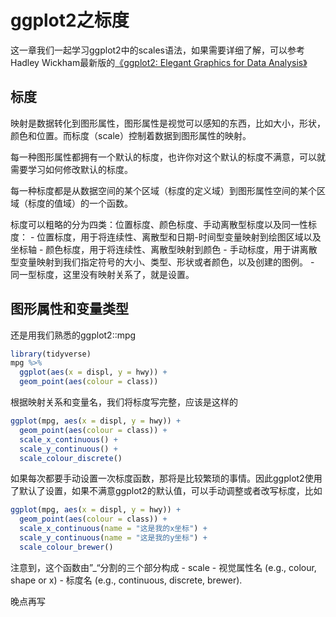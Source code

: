 # ggplot2之标度 {#ggplot2-scales}

这一章我们一起学习ggplot2中的scales语法，如果需要详细了解，可以参考Hadley Wickham最新版的[《ggplot2: Elegant Graphics for Data Analysis》](https://ggplot2-book.org/)

## 标度
映射是数据转化到图形属性，图形属性是视觉可以感知的东西，比如大小，形状，颜色和位置。而标度（scale）控制着数据到图形属性的映射。

每一种图形属性都拥有一个默认的标度，也许你对这个默认的标度不满意，可以就需要学习如何修改默认的标度。

每一种标度都是从数据空间的某个区域（标度的定义域）到图形属性空间的某个区域（标度的值域）的一个函数。

标度可以粗略的分为四类：位置标度、颜色标度、手动离散型标度以及同一性标度：
- 位置标度，用于将连续性、离散型和日期-时间型变量映射到绘图区域以及坐标轴
- 颜色标度，用于将连续性、离散型映射到颜色
- 手动标度，用于讲离散型变量映射到我们指定符号的大小、类型、形状或者颜色，以及创建的图例。
- 同一型标度，这里没有映射关系了，就是设置。

## 图形属性和变量类型

还是用我们熟悉的ggplot2::mpg
```r
library(tidyverse)
mpg %>% 
  ggplot(aes(x = displ, y = hwy)) + 
  geom_point(aes(colour = class)) 
```
根据映射关系和变量名，我们将标度写完整，应该是这样的
```r
ggplot(mpg, aes(x = displ, y = hwy)) + 
  geom_point(aes(colour = class)) +
  scale_x_continuous() + 
  scale_y_continuous() + 
  scale_colour_discrete()
```

如果每次都要手动设置一次标度函数，那将是比较繁琐的事情。因此ggplot2使用了默认了设置，如果不满意ggplot2的默认值，可以手动调整或者改写标度，比如

```r
ggplot(mpg, aes(x = displ, y = hwy)) + 
  geom_point(aes(colour = class)) +
  scale_x_continuous(name = "这是我的x坐标") + 
  scale_y_continuous(name = "这是我的y坐标") + 
  scale_colour_brewer()
```

注意到，这个函数由"_"分割的三个部分构成
- scale
- 视觉属性名 (e.g., colour, shape or x)
- 标度名 (e.g., continuous, discrete, brewer).

晚点再写
